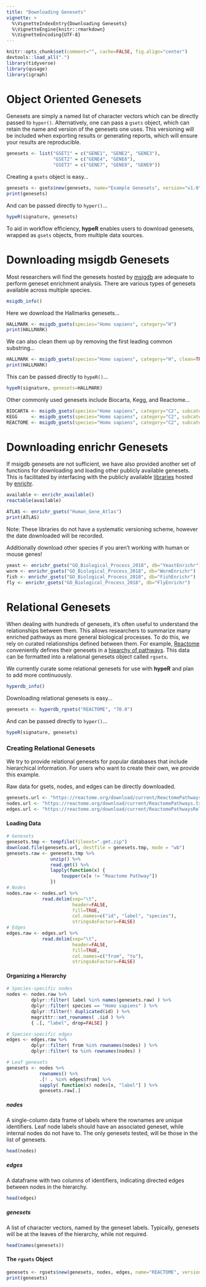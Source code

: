 ```yaml
---
title: "Downloading Genesets"
vignette: >
  %\VignetteIndexEntry{Downloading Genesets}
  %\VignetteEngine{knitr::rmarkdown}
  %\VignetteEncoding{UTF-8}
---
```


```r
knitr::opts_chunk$set(comment="", cache=FALSE, fig.align="center")
devtools::load_all(".")
library(tidyverse)
library(qusage)
library(igraph)
```

# Object Oriented Genesets

Genesets are simply a named list of character vectors which can be directly passed to `hyper()`. Alternatively, one can pass a `gsets` object, which can retain the name and version of the genesets one uses. This versioning will be included when exporting results or generating reports, which will ensure your results are reproducible.

```r
genesets <- list("GSET1" = c("GENE1", "GENE2", "GENE3"),
                 "GSET2" = c("GENE4", "GENE6"),
                 "GSET3" = c("GENE7", "GENE8", "GENE9"))
```

Creating a `gsets` object is easy...

```r
genesets <- gsets$new(genesets, name="Example Genesets", version="v1.0")
print(genesets)
```

And can be passed directly to `hyper()`...

```r
hypeR(signature, genesets)
```

To aid in workflow efficiency, __hypeR__ enables users to download genesets, wrapped as `gsets` objects, from multiple data sources.

# Downloading **msigdb** Genesets

Most researchers will find the genesets hosted by [msigdb](https://software.broadinstitute.org/gsea/msigdb/collections.jsp) are adequate to perform geneset enrichment analysis. There are various types of genesets available across multiple species.

```r
msigdb_info()
```

Here we download the Hallmarks genesets...

```r
HALLMARK <- msigdb_gsets(species="Homo sapiens", category="H")
print(HALLMARK)
```

We can also clean them up by removing the first leading common substring...

```r
HALLMARK <- msigdb_gsets(species="Homo sapiens", category="H", clean=TRUE)
print(HALLMARK)
```

This can be passed directly to `hypeR()`...

```r
hypeR(signature, genesets=HALLMARK)
```

Other commonly used genesets include Biocarta, Kegg, and Reactome...

```r
BIOCARTA <- msigdb_gsets(species="Homo sapiens", category="C2", subcategory="CP:BIOCARTA")
KEGG     <- msigdb_gsets(species="Homo sapiens", category="C2", subcategory="CP:KEGG")
REACTOME <- msigdb_gsets(species="Homo sapiens", category="C2", subcategory="CP:REACTOME")
```

# Downloading **enrichr** Genesets

If msigdb genesets are not sufficient, we have also provided another set of functions for downloading and loading other publicly available genesets. This is facilitated by interfacing with the publicly available [libraries](https://amp.pharm.mssm.edu/Enrichr/#stats) hosted by [enrichr](https://amp.pharm.mssm.edu/Enrichr/).

```r
available <- enrichr_available()
reactable(available)
```

```r
ATLAS <- enrichr_gsets("Human_Gene_Atlas")
print(ATLAS)
```

Note: These libraries do not have a systematic versioning scheme, however the date downloaded will be recorded.

Additionally download other species if you aren't working with human or mouse genes!

```r
yeast <- enrichr_gsets("GO_Biological_Process_2018", db="YeastEnrichr")
worm <- enrichr_gsets("GO_Biological_Process_2018", db="WormEnrichr")
fish <- enrichr_gsets("GO_Biological_Process_2018", db="FishEnrichr")
fly <- enrichr_gsets("GO_Biological_Process_2018", db="FlyEnrichr")
```

# Relational Genesets

When dealing with hundreds of genesets, it's often useful to understand the relationships between them. This allows researchers to summarize many enriched pathways as more general biological processes. To do this, we rely on curated relationships defined between them. For example, [Reactome](https://reactome.org/) conveniently defines their genesets in a [hiearchy of pathways](https://reactome.org/PathwayBrowser/). This data can be formatted into a relational genesets object called `rgsets`.

We currently curate some relational genesets for use with __hypeR__ and plan to add more continuously.

```r
hyperdb_info()
```

Downloading relational genesets is easy...

```r
genesets <- hyperdb_rgsets("REACTOME", "70.0")
```

And can be passed directly to `hyper()`...

```r
hypeR(signature, genesets)
```

### Creating Relational Genesets

We try to provide relational genesets for popular databases that include hierarchical information. For users who want to create their own, we provide this example.

Raw data for gsets, nodes, and edges can be directly downloaded.

```r
genesets.url <- "https://reactome.org/download/current/ReactomePathways.gmt.zip"
nodes.url <- "https://reactome.org/download/current/ReactomePathways.txt"
edges.url <- "https://reactome.org/download/current/ReactomePathwaysRelation.txt"
```

#### Loading Data
```r
# Genesets
genesets.tmp <- tempfile(fileext=".gmt.zip")
download.file(genesets.url, destfile = genesets.tmp, mode = "wb")
genesets.raw <- genesets.tmp %>%
                unzip() %>%
                read.gmt() %>%
                lapply(function(x) {
                    toupper(x[x != "Reactome Pathway"])
                })
# Nodes
nodes.raw <- nodes.url %>%
             read.delim(sep="\t", 
                        header=FALSE, 
                        fill=TRUE, 
                        col.names=c("id", "label", "species"), 
                        stringsAsFactors=FALSE)
# Edges
edges.raw <- edges.url %>%
             read.delim(sep="\t", 
                        header=FALSE, 
                        fill=TRUE, 
                        col.names=c("from", "to"),
                        stringsAsFactors=FALSE)
```

#### Organizing a Hierarchy

```r
# Species-specific nodes
nodes <- nodes.raw %>%
         dplyr::filter( label %in% names(genesets.raw) ) %>%
         dplyr::filter( species == "Homo sapiens" ) %>%
         dplyr::filter(! duplicated(id) ) %>%
         magrittr::set_rownames( .$id ) %>%
         { .[, "label", drop=FALSE] }

# Species-specific edges
edges <- edges.raw %>%
         dplyr::filter( from %in% rownames(nodes) ) %>%
         dplyr::filter( to %in% rownames(nodes) )

# Leaf genesets
genesets <- nodes %>%
            rownames() %>%
            .[! . %in% edges$from] %>%
            sapply( function(x) nodes[x, "label"] ) %>%
            genesets.raw[.]
```

##### nodes

A single-column data frame of labels where the rownames are unique identifiers. Leaf node labels should have an associated geneset, while internal nodes do not have to. The only genesets tested, will be those in the list of genesets.

```r
head(nodes)
```

##### edges

A dataframe with two columns of identifiers, indicating directed edges between nodes in the hierarchy.

```r
head(edges)
```

##### genesets

A list of character vectors, named by the geneset labels. Typically, genesets will be at the leaves of the hierarchy, while not required.

```r
head(names(genesets))
```

#### The `rgsets` Object

```r
genesets <- rgsets$new(genesets, nodes, edges, name="REACTOME", version="v70.0")
print(genesets)
```
